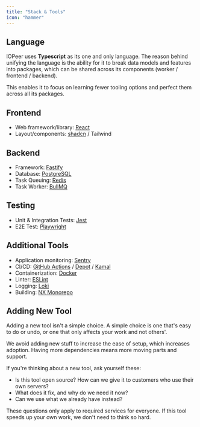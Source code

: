 ```yaml
---
title: "Stack & Tools" 
icon: "hammer"
---
```


## Language

IOPeer uses **Typescript** as its one and only language.
The reason behind unifying the language is the ability for it to break data models and features into packages, which can be shared across its components (worker / frontend / backend). 

This enables it to focus on learning fewer tooling options and perfect them across all its packages.

## Frontend

- Web framework/library: [React](https://reactjs.org/)
- Layout/components: [shadcn](https://shadcn.com/) / Tailwind

## Backend

- Framework: [Fastify](https://www.fastify.io/)
- Database: [PostgreSQL](https://www.postgresql.org/)
- Task Queuing: [Redis](https://redis.io/)
- Task Worker: [BullMQ](https://github.com/taskforcesh/bullmq)

## Testing

- Unit & Integration Tests: [Jest](https://jestjs.io/)
- E2E Test: [Playwright](https://playwright.dev/)

## Additional Tools

- Application monitoring: [Sentry](https://sentry.io/welcome/)
- CI/CD: [GitHub Actions](https://github.com/features/actions) / [Depot](https://depot.dev/) / [Kamal](https://kamal-deploy.org/)
- Containerization: [Docker](https://www.docker.com/) 
- Linter: [ESLint](https://eslint.org/)
- Logging: [Loki](https://grafana.com/) 
- Building: [NX Monorepo](https://nx.dev/)

## Adding New Tool

Adding a new tool isn't a simple choice. A simple choice is one that's easy to do or undo, or one that only affects your work and not others'.

We avoid adding new stuff to increase the ease of setup, which increases adoption. Having more dependencies means more moving parts and support.

If you're thinking about a new tool, ask yourself these:

- Is this tool open source? How can we give it to customers who use their own servers?
- What does it fix, and why do we need it now?
- Can we use what we already have instead?

These questions only apply to required services for everyone. If this tool speeds up your own work, we don't need to think so hard.
